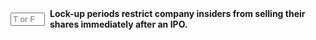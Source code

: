 ::: {.question-block}

<form onsubmit="event.preventDefault(); checkAnswerBox('q89','T')" style="display: flex; align-items: center; gap: 8px;">
<input type="text" id="q89" name="q89" maxlength="1" placeholder="T or F"
         style="width: 55px;" data-correct-answer="T" /> <label for="q89"><strong>Lock-up periods restrict company insiders from selling their shares immediately after an IPO.</strong></label>
</form>

<div id="feedback-q89" class="feedback" data-status="" style="display:none;">
The sentence is TRUE.
</div>
:::
